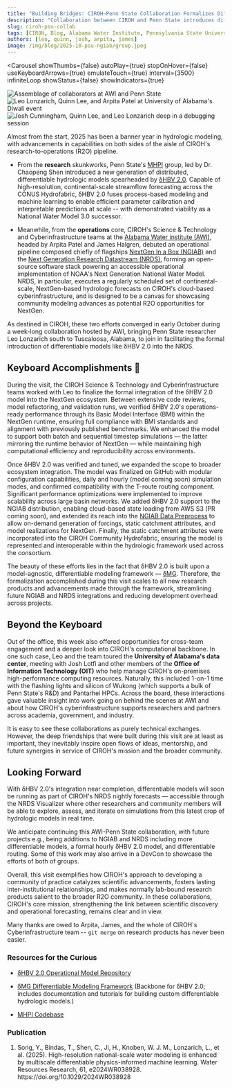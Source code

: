 ```yaml
---
title: "Building Bridges: CIROH–Penn State Collaboration Formalizes Differentiable Modeling for NRDS"
description: "Collaboration between CIROH and Penn State introduces differentiable models to the Next Generation Research Data Stream."
slug: ciroh-psu-collab
tags: [CIROH, Blog, Alabama Water Institute, Pennsylvania State University, Hydrology, Differentiable Modeling, NextGen, NGIAB, NRDS, National Water Model, Cloud Services, AI and Machine Learning]
authors: [leo, quinn, josh, arpita, james]
image: /img/blog/2025-10-psu-ngiab/group.jpeg
---
```



<Carousel
  showThumbs={false}
  autoPlay={true}
  stopOnHover={false}
  useKeyboardArrows={true}
  emulateTouch={true}
  interval={3500}
  infiniteLoop
  showStatus={false}
  showIndicators={true}
  >
  <div style= {{ display: 'flex', justifyContent: 'center', alignItems: 'center' }}>
    <img src={useBaseUrl("/img/blog/2025-10-psu-collab/carousel-1.jpeg")}
      style={{ width: 'auto', maxHeight: '500px', borderRadius: '8px', boxShadow: '0 4px 8px rgba(0, 0, 0, 0.1)' }}
      alt="Assemblage of collaborators at AWI and Penn State"
      />
  </div>
  <div style= {{ display: 'flex', justifyContent: 'center', alignItems: 'center' }}>
    <img src={useBaseUrl("/img/blog/2025-10-psu-collab/carousel-2.jpeg")}
      style={{ width: 'auto', maxHeight: '500px', borderRadius: '8px', boxShadow: '0 4px 8px rgba(0, 0, 0, 0.1)' }}
      alt="Leo Lonzarich, Quinn Lee, and Arpita Patel at University of Alabama's Diwali event"
      />
  </div>
  <div style= {{ display: 'flex', justifyContent: 'center', alignItems: 'center' }}>
    <img src={useBaseUrl("/img/blog/2025-10-psu-collab/carousel-3.jpeg")}
      style={{ width: 'auto', maxHeight: '500px', borderRadius: '8px', boxShadow: '0 4px 8px rgba(0, 0, 0, 0.1)' }}
      alt="Josh Cunningham, Quinn Lee, and Leo Lonzarich deep in a debugging session"
      />
  </div>
</Carousel>

Almost from the start, 2025 has been a banner year in hydrologic modeling, with advancements in capabilities on both sides of the aisle of CIROH's research-to-operations (R2O) pipeline. 

- From the **research** skunkworks, Penn State's [MHPI](https://sites.google.com/view/mhpi/team) group, led by Dr. Chaopeng Shen introduced a new generation of distributed, differentiable hydrologic models spearheaded by [δHBV 2.0](https://agupubs.onlinelibrary.wiley.com/doi/10.1029/2024WR038928). Capable of high-resolution, continental-scale streamflow forecasting across the CONUS Hydrofabric, δHBV 2.0 fuses process-based modeling and machine learning to enable efficient parameter calibration and interpretable predictions at scale -- with demonstrated viability as a National Water Model 3.0 successor.

- Meanwhile, from the **operations** core, CIROH's Science & Technology and Cyberinfrastructure teams at the [Alabama Water institute (AWI)](https://awi.ua.edu), headed by Arpita Patel and James Halgren, debuted an operational pipeline composed chiefly of flagships [NextGen In a Box (NGIAB)](https://ngiab.ciroh.org) and the [Next Generation Research Datastream (NRDS)](https://docs.ciroh.org/docs/products/research-datastream/), forming an open-source software stack powering an accessible operational implementation of NOAA's Next Generation National Water Model. NRDS, in particular, executes a regularly scheduled set of continental-scale, NextGen-based hydrologic forecasts on CIROH's cloud-based cyberinfrastructure, and is designed to be a canvas for showcasing community modeling advances as potential R2O opportunities for NextGen. 

As destined in CIROH, these two efforts converged in early October during a week-long collaboration hosted by AWI, bringing Penn State researcher Leo Lonzarich south to Tuscaloosa, Alabama, to join in facilitating the formal introduction of differentiable models like δHBV 2.0 into the NRDS.

<!-- truncate -->

## Keyboard Accomplishments 👾

During the visit, the CIROH Science & Technology and Cyberinfrastructure teams worked with Leo to finalize the formal integration of the δHBV 2.0 model into the NextGen ecosystem. Between extensive code reviews, model refactoring, and validation runs, we verified δHBV 2.0's operations-ready performance through its Basic Model Interface (BMI) within the NextGen runtime, ensuring full compliance with BMI standards and alignment with previously published benchmarks. We enhanced the model to support both batch and sequential timestep simulations — the latter mirroring the runtime behavior of NextGen — while maintaining high computational efficiency and reproducibility across environments.

Once δHBV 2.0 was verified and tuned, we expanded the scope to broader ecosystem integration. The model was finalized on GitHub with modular configuration capabilities, daily and hourly (model coming soon) simulation modes, and confirmed compatibility with the T-route routing component. Significant performance optimizations were implemented to improve scalability across large basin networks. We added δHBV 2.0 support to the NGIAB distribution, enabling cloud-based state loading from AWS S3 (PR coming soon), and extended its reach into the [NGIAB Data Preprocess](https://github.com/CIROH-UA/NGIAB_data_preprocess) to allow on-demand generation of forcings, static catchment attributes, and model realizations for NextGen. Finally, the static catchment attributes were incorporated into the CIROH Community Hydrofabric, ensuring the model is represented and interoperable within the hydrologic framework used across the consortium.

The beauty of these efforts lies in the fact that δHBV 2.0 is built upon a model-agnostic, differentiable modeling framework — [δMG](https://github.com/mhpi/generic_deltamodel). Therefore, the formalization accomplished during this visit scales to all new research products and advancements made through the framework, streamlining future NGIAB and NRDS integrations and reducing development overhead across projects.

## Beyond the Keyboard

Out of the office, this week also offered opportunities for cross-team engagement and a deeper look into CIROH's computational backbone. In one such case, Leo and the team toured the **University of Alabama's data center**, meeting with Josh Lotfi and other members of the **Office of Information Technology (OIT)** who help manage CIROH's on-premises high-performance computing resources. Naturally, this included 1-on-1 time with the flashing lights and silicon of Wukong (which supports a bulk of Penn State's R&D) and Pantarhei HPCs. Across the board, these interactions gave valuable insight into work going on behind the scenes at AWI and about how CIROH's cyberinfrastructure supports researchers and partners across academia, government, and industry.

It is easy to see these collaborations as purely technical exchanges. However, the deep friendships that were built during this visit are at least as important, they inevitably inspire open flows of ideas, mentorship, and future synergies in service of CIROH's mission and the broader community.

## Looking Forward

With δHBV 2.0's integration near completion, differentiable models will soon be running as part of CIROH's NRDS nightly forecasts — accessible through the NRDS Visualizer where other researchers and community members will be able to explore, assess, and iterate on simulations from this latest crop of hydrologic models in real time.

We anticipate continuing this AWI-Penn State collaboration, with future projects e.g., being additions to NGIAB and NRDS including more differentiable models, a formal hourly δHBV 2.0 model, and differentiable routing. Some of this work may also arrive in a DevCon to showcase the efforts of both of groups.

Overall, this visit exemplifies how CIROH's approach to developing a community of practice catalyzes scientific advancements, fosters lasting inter-institutional relationships, and makes normally lab-bound research products salient to the broader R2O community. In these collaborations, CIROH's core mission, strengthening the link between scientific discovery and operational forecasting, remains clear and in view.

Many thanks are owed to Arpita, James, and the whole of CIROH's Cyberinfrastructure team -- `git merge` on research products has never been easier.

### Resources for the Curious 

- [δHBV 2.0 Operational Model Repository](https://github.com/mhpi/dhbv2)

- [δMG Differentiable Modeling Framework](https://github.com/mhpi/generic_deltamodel) (Backbone for δHBV 2.0; includes documentation and tutorials for building custom differentiable hydrologic models.)

- [MHPI Codebase](https://mhpi.github.io/codes/)

### Publication

<ol>
    <li>Song, Y., Bindas, T., Shen, C., Ji, H., Knoben, W. J. M., Lonzarich, L., et al. (2025). High-resolution national-scale water modeling is enhanced by multiscale differentiable physics-informed machine learning. Water Resources Research, 61, e2024WR038928. https://doi.org/10.1029/2024WR038928</li>
</ol>

